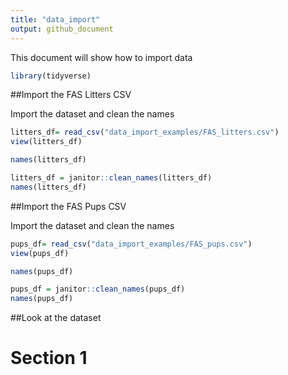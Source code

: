 ```yaml
---
title: "data_import"
output: github_document
---
```

This document will show how to import data 



```r
library(tidyverse)


```

##Import the FAS Litters CSV 

Import the dataset and clean the names
```r
litters_df= read_csv("data_import_examples/FAS_litters.csv")
view(litters_df)

names(litters_df)

litters_df = janitor::clean_names(litters_df)
names(litters_df)
```

##Import the FAS Pups CSV 

Import the dataset and clean the names

```r
pups_df= read_csv("data_import_examples/FAS_pups.csv")
view(pups_df)

names(pups_df)

pups_df = janitor::clean_names(pups_df)
names(pups_df)
```



##Look at the dataset

# Section 1